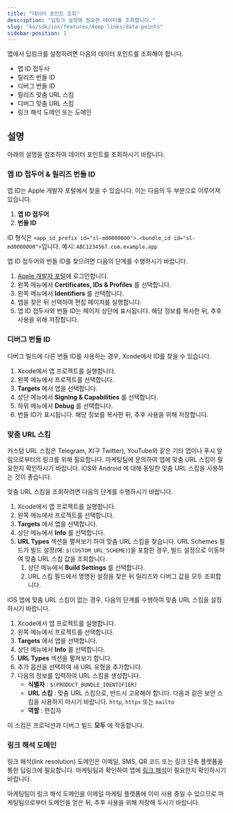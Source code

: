 ```yaml
---
title: "데이터 포인트 조회"
description: "딥링크 설정에 필요한 데이터를 조회합니다."
slug: "ko/sdk/ios/features/deep-links/data-points"
sidebar-position: 1
---
```


앱에서 딥링크를 설정하려면 다음의 데이터 포인트를 조회해야 합니다.

-  앱 ID 접두사
-  릴리즈 번들 ID
-  디버그 번들 ID
-  릴리즈 맞춤 URL 스킴
-  디버그 맞춤 URL 스킴
-  링크 해석 도메인 또는 도메인

## 설명

아래의 설명을 참조하여 데이터 포인트를 조회하시기 바랍니다.

### 앱 ID 접두어 & 릴리즈 번들 ID

앱 ID는 Apple 개발자 포털에서 찾을 수 있습니다. 이는 다음의 두 부분으로 이루어져 있습니다.

1. **앱 ID 접두어**
2. **번들 ID**

ID 형식은 `<app_id_prefix id="sl-md0000000">.<bundle_id id="sl-md0000000">`입니다. 예시: `ABC1234567.com.example.app`

앱 ID 접두어와 번들 ID를 찾으려면 다음의 단계를 수행하시기 바랍니다.

1. [Apple 개발자 포털](https://developer.apple.com/account/)에 로그인합니다.
2. 왼쪽 메뉴에서 **Certificates, IDs & Profiles** 를 선택합니다.
3. 왼쪽 메뉴에서 **Identifiers** 를 선택합니다.
4. 앱을 찾은 뒤 선택하여 편집 페이지를 실행합니다.
5. 앱 ID 접두사와 번들 ID는 페이지 상단에 표시됩니다. 해당 정보를 복사한 뒤, 추후 사용을 위해 저장합니다.

### 디버그 번들 ID

디버그 빌드에 다른 번들 ID를 사용하는 경우, Xcode에서 ID를 찾을 수 있습니다.

1. Xcode에서 앱 프로젝트를 실행합니다.
2. 왼쪽 메뉴에서 프로젝트를 선택합니다.
3. **Targets** 에서 앱을 선택합니다.
4. 상단 메뉴에서 **Signing & Capabilities** 를 선택합니다.
5. 하위 메뉴에서 **Debug** 를 선택합니다.
6. 번들 ID가 표시됩니다. 해당 정보를 복사한 뒤, 추후 사용을 위해 저장합니다.

### 맞춤 URL 스킴

<Callout type="tip">

커스텀 URL 스킴은 Telegram, X\(구 Twitter\), YouTube와 같은 기타 앱이나 푸시 알림으로부터의 링크를 위해 필요합니다. 마케팅팀에 문의하여 앱에 맞춤 URL 스킴이 필요한지 확인하시기 바랍니다. iOS와 Android 에 대해 동일한 맞춤 URL 스킴을 사용하는 것이 좋습니다.

</Callout>

맞춤 URL 스킴을 조회하려면 다음의 단계를 수행하시기 바랍니다.

1. Xcode에서 앱 프로젝트를 실행합니다.
2. 왼쪽 메뉴에서 프로젝트를 선택합니다.
3. **Targets** 에서 앱을 선택합니다.
4. 상단 메뉴에서 **Info** 를 선택합니다.
5. **URL Types** 섹션을 펼쳐보기 하여 맞춤 URL 스킴을 찾습니다. URL Schemes 필드가 빌드 설정\(예: `$(CUSTOM_URL_SCHEME)`\)을 포함한 경우, 빌드 설정으로 이동하여 맞춤 URL 스킴 값을 조회합니다.
   1. 상단 메뉴에서 **Build Settings** 를 선택합니다.
   2. URL 스킴 필드에서 명명된 설정을 찾은 뒤 릴리즈와 디버그 값을 모두 조회합니다.

iOS 앱에 맞춤 URL 스킴이 없는 경우, 다음의 단계를 수행하여 맞춤 URL 스킴을 설정하시기 바랍니다.

1. Xcode에서 앱 프로젝트를 실행합니다.
2. 왼쪽 메뉴에서 프로젝트를 선택합니다.
3. **Targets** 에서 앱을 선택합니다.
4. 상단 메뉴에서 **Info** 를 선택합니다.
5. **URL Types** 섹션을 펼쳐보기 합니다.
6. 추가 옵션을 선택하여 새 URL 유형을 추가합니다.
7. 다음의 정보를 입력하여 URL 스킴을 생성합니다.
   -  **식별자** : `$(PRODUCT_BUNDLE_IDENTIFIER)`
   -  **URL 스킴** : 맞춤 URL 스킴으로, 반드시 고유해야 합니다. 다음과 같은 보안 스킴을 사용하지 마시기 바랍니다. `http`, `https` 또는 `mailto`
   -  **역할** : 편집자

이 스킴은 프로덕션과 디버그 빌드 **모두** 에 작동합니다.

### 링크 해석 도메인

<Callout type="tip">

링크 해석\(link resolution\) 도메인은 이메일, SMS, QR 코드 또는 링크 단축 플랫폼을 통한 딥링크에 필요합니다. 마케팅팀과 확인하여 앱에 [링크 해석](https://help.adjust.com/ko/article/link-resolution)이 필요한지 확인하시기 바랍니다.

</Callout>

마케팅팀이 링크 해석 도메인을 이메일 마케팅 플랫폼에 이미 사용 중일 수 있으므로 마케팅팀으로부터 도메인을 얻은 뒤, 추후 사용을 위해 저장해 두시기 바랍니다.
